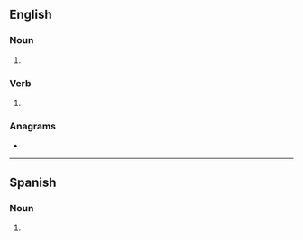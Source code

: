 ==English==

===Noun===
{{head|en|noun plural form}}

# {{plural of|henna|lang=en}}

===Verb===
{{head|en|verb form}}

# {{en-third-person singular of|henna}}

===Anagrams===
* {{anagrams|en|a=aehnns|Hansen}}

----

==Spanish==

===Noun===
{{head|es|noun form|g=m-p}}

# {{plural of|henna|lang=es}}